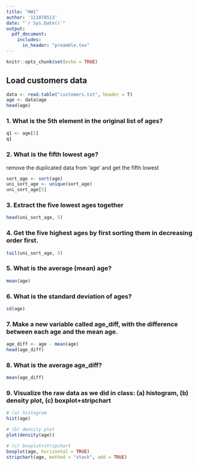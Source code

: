 ```yaml
---
title: "HW1"
author: '111078513'
date: "`r Sys.Date()`"
output:
  pdf_document: 
    includes:
      in_header: "preamble.tex"
---
```


```r
knitr::opts_chunk$set(echo = TRUE)
```

## Load customers data

```r
data <- read.table("customers.txt", header = T)
age <- data$age
head(age)
```

### 1. What is the 5th element in the original list of ages?

```r
q1 <- age[5]
q1
```

### 2. What is the fifth lowest age?
remove the duplicated data from 'age' and get the fifth lowest

```r
sort_age <- sort(age)
uni_sort_age <- unique(sort_age)
uni_sort_age[5]
```

### 3. Extract the five lowest ages together

```r
head(uni_sort_age, 5)
```

### 4. Get the five highest ages by first sorting them in decreasing order first.

```r
tail(uni_sort_age, 5)
```

### 5. What is the average (mean) age?

```r
mean(age)
```

### 6. What is the standard deviation of ages?

```r
sd(age)
```

### 7. Make a new variable called age_diff, with the difference between each age and the mean age.

```r
age_diff <- age - mean(age)
head(age_diff)
```

### 8. What is the average age_diff?

```r
mean(age_diff)
```

### 9. Visualize the raw data as we did in class: (a) histogram, (b) density plot, (c) boxplot+stripchart

```r

# (a) histogram
hist(age)

# (b) density plot
plot(density(age))

# (c) boxplot+stripchart
boxplot(age, horizontal = TRUE)
stripchart(age, method = "stack", add = TRUE)
```

